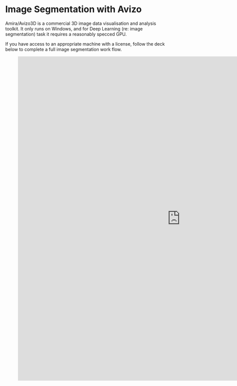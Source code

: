 # Image Segmentation with Avizo

Amira/Avizo3D is a commercial 3D image data visualisation and analysis toolkit.
It only runs on Windows, and for Deep Learning (re: image segmentation) task it requires a reasonably specced GPU.

If you have access to an appropriate  machine with a license, follow the deck below to complete a full image segmentation work flow.

<figure class="video_container">

<iframe src="https://www.slideshare.net/slideshow/embed_code/key/NeyZo0s14ccKGF?hostedIn=slideshare&page=upload" width="1024" height="1024" frameborder="0" marginwidth="0" marginheight="0" scrolling="no"></iframe>

</figure>
